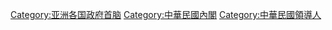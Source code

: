 {{Catmore|中华民国政府首脑列表}}

[[Category:亚洲各国政府首脑|Category:亚洲各国政府首脑]]
[[Category:中華民國內閣|Category:中華民國內閣]]
[[Category:中華民國領導人|Category:中華民國領導人]]